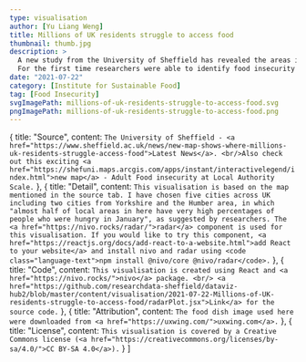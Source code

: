```yaml
---
type: visualisation
author: [Yu Liang Weng]
title: Millions of UK residents struggle to access food
thumbnail: thumb.jpg
description: >
  A new study from the University of Sheffield has revealed the areas in the UK where residents most struggle to afford or access food.
  For the first time researchers were able to identify food insecurity at local authority scale across three categories, from those experiencing hunger, to those just one emergency away from going without food.
date: "2021-07-22"
category: [Institute for Sustainable Food]
tag: [Food Insecurity]
svgImagePath: millions-of-uk-residents-struggle-to-access-food.svg
pngImagePath: millions-of-uk-residents-struggle-to-access-food.png
---
```



  {
    title: "Source",
    content: `The University of Sheffield - <a href="https://www.sheffield.ac.uk/news/new-map-shows-where-millions-uk-residents-struggle-access-food">Latest News</a>. <br/>Also check out this exciting <a href="https://shefuni.maps.arcgis.com/apps/instant/interactivelegend/index.html">new map</a> - Adult Food insecurity at Local Authority Scale.`
  },
  {
    title: "Detail",
    content: `This visualisation is based on the map mentioned in the source tab. I have chosen five cities across UK including two cities from Yorkshire and the Humber area, in which "almost half of local areas in here have very high percentages of people who were hungry in January", as suggested by researchers. The <a href="https://nivo.rocks/radar/">radar</a> component is used for this visualisation. If you would like to try this component, <a href="https://reactjs.org/docs/add-react-to-a-website.html">add React to your website</a> and install nivo and radar using <code class="language-text">npm install @nivo/core @nivo/radar</code>.`
  },
  {
    title: "Code",
    content: `This visualisation is created using React and <a href="https://nivo.rocks/">nivo</a> package. <br/> <a href="https://github.com/researchdata-sheffield/dataviz-hub2/blob/master/content/visualisation/2021-07-22-Millions-of-UK-residents-struggle-to-access-food/radarPlot.jsx">Link</a> for the source code.`
  },
  {
    title: "Attribution",
    content: `The food dish image used here were downloaded from <a href="https://uxwing.com/">uxwing.com</a>.`
  },
  {
    title: "License",
    content: `This visualisation is covered by a Creative Commons license (<a href="https://creativecommons.org/licenses/by-sa/4.0/">CC BY-SA 4.0</a>).`
  }
]

<div className="flex justify-center">
  <RadarPlot />
</div>

<VisPagination mdx={props.mdx}>
  <EmbedCode localPath="svgImagePath" />
</VisPagination>

<VisDetail mdx={props.mdx} />

<VisDiv>
  <Tab data={data} />
</VisDiv>
